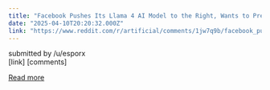 ```yaml
---
title: "Facebook Pushes Its Llama 4 AI Model to the Right, Wants to Present “Both Sides”"
date: "2025-04-10T20:20:32.000Z"
link: "https://www.reddit.com/r/artificial/comments/1jw7q9b/facebook_pushes_its_llama_4_ai_model_to_the_right/"
---
```


submitted by    /u/esporx  
 [link]   [comments]

[Read more](https://www.reddit.com/r/artificial/comments/1jw7q9b/facebook_pushes_its_llama_4_ai_model_to_the_right/)
